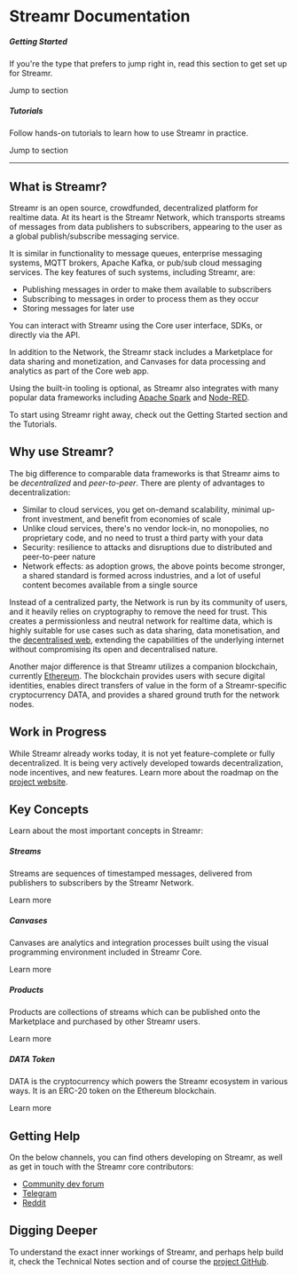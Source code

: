 


# Streamr Documentation

<div className={styles.streamrBanner}>
    <Logo color="#FF5C00" opacity="1" className={styles.logo} />
</div>

<div className={styles.panels}>
    <Panel>
        <h5>Getting Started</h5>
        <p>If you're the type that prefers to jump right in, read this section to get set up for Streamr.</p>
        <Link className={styles.link} to={links.docs.gettingStarted}>
            Jump to section
            <SvgIcon name="back" className={styles.forwardArrow} />
        </Link>
    </Panel>
    <Panel >
        <h5>Tutorials</h5>
        <p>Follow hands-on tutorials to learn how to use Streamr in practice.</p>
        <Link className={styles.link} to={links.docs.tutorials}>
            Jump to section
            <SvgIcon name="back" className={styles.forwardArrow} />
        </Link>
    </Panel>
</div>

<hr />

## What is Streamr?

Streamr is an open source, crowdfunded, decentralized platform for realtime data. At its heart is the <Link to={links.site.network}>Streamr Network</Link>, which transports <Link to={links.docs.streams}>streams</Link> of messages from data publishers to subscribers, appearing to the user as a global publish/subscribe messaging service.

It is similar in functionality to message queues, enterprise messaging systems, MQTT brokers, Apache Kafka, or pub/sub cloud messaging services. The key features of such systems, including Streamr, are:

- Publishing messages in order to make them available to subscribers
- Subscribing to messages in order to process them as they occur
- Storing messages for later use

You can interact with Streamr using the <Link to={links.docs.core}>Core</Link> user interface, <Link to={links.docs.SDKs}>SDKs</Link>, or directly via the <Link to={links.docs.api}>API</Link>.

In addition to the Network, the Streamr stack includes a <Link to={links.docs.marketplace}>Marketplace</Link> for data sharing and monetization, and <Link to={links.docs.canvases}>Canvases</Link> for data processing and analytics as part of the Core web app.

Using the built-in tooling is optional, as Streamr also integrates with many popular data frameworks including <a target="_blank" href={links.blogPosts.spark}>Apache Spark</a> and <a target="_blank" href={links.blogPosts.nodered}>Node-RED</a>.

To start using Streamr right away, check out the <Link to={links.docs.gettingStarted}>Getting Started</Link> section and the <Link to={links.docs.tutorials}>Tutorials.</Link>

## Why use Streamr?

The big difference to comparable data frameworks is that Streamr aims to be *decentralized* and *peer-to-peer*. There are plenty of advantages to decentralization:

- Similar to cloud services, you get on-demand scalability, minimal up-front investment, and benefit from economies of scale
- Unlike cloud services, there's no vendor lock-in, no monopolies, no proprietary code, and no need to trust a third party with your data
- Security: resilience to attacks and disruptions due to distributed and peer-to-peer nature
- Network effects: as adoption grows, the above points become stronger, a shared standard is formed across industries, and a lot of useful content becomes available from a single source

Instead of a centralized party, the Network is run by its community of users, and it heavily relies on cryptography to remove the need for trust. This creates a permissionless and neutral network for realtime data, which is highly suitable for use cases such as data sharing, data monetisation, and the <a target="_blank" href={links.external.decentralizedWeb}>decentralised web</a>, extending the capabilities of the underlying internet without compromising its open and decentralised nature.

Another major difference is that Streamr utilizes a companion blockchain, currently <a target="_blank" href={links.external.ethereum}>Ethereum</a>. The blockchain provides users with secure digital identities, enables direct transfers of value in the form of a Streamr-specific cryptocurrency <Link to={links.docs.dataToken}>DATA</Link>, and provides a shared ground truth for the network nodes.

## Work in Progress

While Streamr already works today, it is not yet feature-complete or fully decentralized. It is being very actively developed towards decentralization, node incentives, and new features. Learn more about the roadmap on the <a target="_blank" href={process.env.PLATFORM_ORIGIN_URL}>project website</a>.

## Key Concepts

Learn about the most important concepts in Streamr:

<div className={styles.panels}>
    <Panel>
        <h5>Streams</h5>
        <p>Streams are sequences of timestamped messages, delivered from publishers to subscribers by the Streamr Network.</p>
        <Link className={styles.link} to={links.docs.streams}>
            Learn more
            <SvgIcon name="back" className={styles.forwardArrow} />
        </Link>
    </Panel>
    <Panel >
        <h5>Canvases</h5>
        <p>Canvases are analytics and integration processes built using the visual programming environment included in Streamr Core.</p>
        <Link className={styles.link} to={links.docs.canvases}>
            Learn more
            <SvgIcon name="back" className={styles.forwardArrow} />
        </Link>
    </Panel>
</div>

<div className={styles.panels}>
    <Panel >
        <h5>Products</h5>
        <p>Products are collections of streams which can be published onto the Marketplace and purchased by other Streamr users.</p>
        <Link className={styles.link} to={links.docs.products}>
            Learn more
            <SvgIcon name="back" className={styles.forwardArrow} />
        </Link>
    </Panel>
    <Panel>
        <h5>DATA Token</h5>
        <p>DATA is the cryptocurrency which powers the Streamr ecosystem in various ways. It is an ERC-20 token on the Ethereum blockchain.</p>
        <Link className={styles.link} to={links.docs.dataToken}>
            Learn more
            <SvgIcon name="back" className={styles.forwardArrow} />
        </Link>
    </Panel>

</div>

## Getting Help

On the below channels, you can find others developing on Streamr, as well as get in touch with the Streamr core contributors:

- <a target="_blank" href={links.community.devForum}>Community dev forum</a>
- <a target="_blank" href={links.community.telegram}>Telegram</a>
- <a target="_blank" href={links.community.reddit}>Reddit</a>

## Digging Deeper

To understand the exact inner workings of Streamr, and perhaps help build it, check the <Link to={links.docs.technicalNotes}>Technical Notes section</Link> and of course the <a target="_blank" href={links.community.github}>project GitHub</a>.
